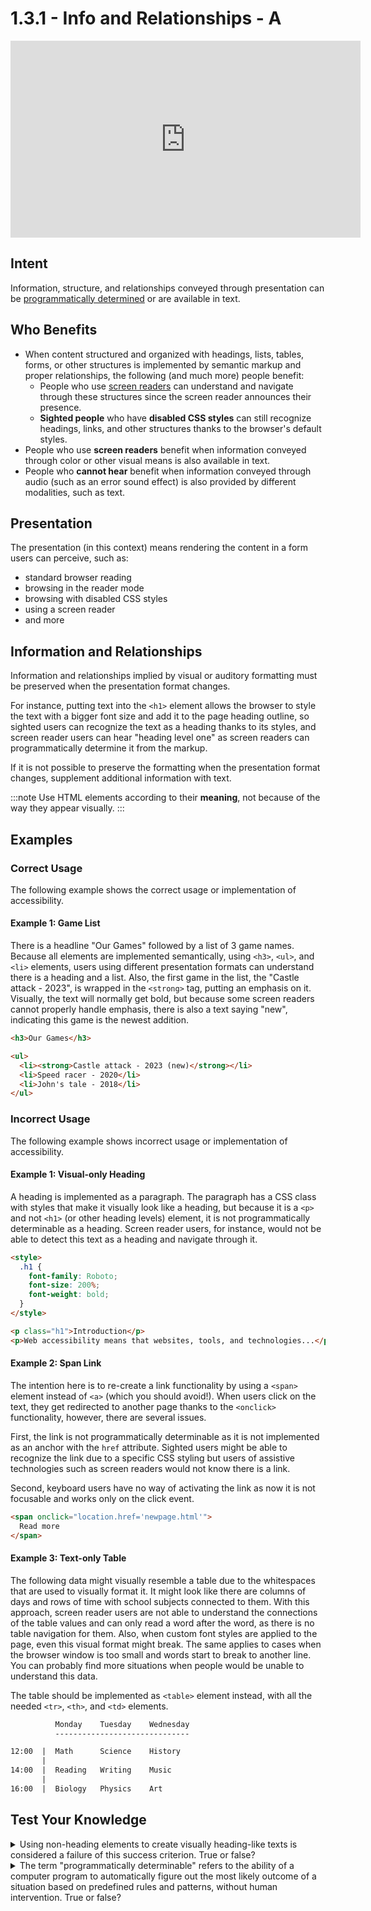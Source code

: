 # 1.3.1 - Info and Relationships - A

<iframe width="560" height="315" src="https://www.youtube.com/embed/MxTJgV58imw" title="1.3.1 - Info and Relationships - WCAG Documents" frameBorder="0" allow="accelerometer; autoplay; clipboard-write; encrypted-media; gyroscope; picture-in-picture" allowFullScreen></iframe>

## Intent

Information, structure, and relationships conveyed through presentation can be [programmatically determined](/docs/wcag-documents/glossary-of-terms#programmatically-determined) or are available in text.

## Who Benefits

- When content structured and organized with headings, lists, tables, forms, or other structures is implemented by semantic markup and proper relationships, the following (and much more) people benefit:
  - People who use [screen readers](/docs/wcag-documents/glossary-of-terms#screen-reader) can understand and navigate through these structures since the screen reader announces their presence.
  - **Sighted people** who have **disabled CSS styles** can still recognize headings, links, and other structures thanks to the browser's default styles.
- People who use **screen readers** benefit when information conveyed through color or other visual means is also available in text.
- People who **cannot hear** benefit when information conveyed through audio (such as an error sound effect) is also provided by different modalities, such as text.

## Presentation

The presentation (in this context) means rendering the content in a form users can perceive, such as:
- standard browser reading
- browsing in the reader mode
- browsing with disabled CSS styles
- using a screen reader
- and more

## Information and Relationships

Information and relationships implied by visual or auditory formatting must be preserved when the presentation format changes.

For instance, putting text into the <code>&lt;h1&gt;</code> element allows the browser to style the text with a bigger font size and add it to the page heading outline, so sighted users can recognize the text as a heading thanks to its styles, and screen reader users can hear "heading level one" as screen readers can programmatically determine it from the markup.

If it is not possible to preserve the formatting when the presentation format changes, supplement additional information with text.

:::note
Use HTML elements according to their **meaning**, not because of the way they appear visually.
:::

## Examples

### Correct Usage

The following example shows the correct usage or implementation of accessibility.

#### Example 1: Game List

There is a headline "Our Games" followed by a list of 3 game names. Because all elements are implemented semantically, using <code>&lt;h3&gt;</code>, <code>&lt;ul&gt;</code>, and <code>&lt;li&gt;</code> elements, users using different presentation formats can understand there is a heading and a list. Also, the first game in the list, the "Castle attack - 2023", is wrapped in the <code>&lt;strong&gt;</code> tag, putting an emphasis on it. Visually, the text will normally get bold, but because some screen readers cannot properly handle emphasis, there is also a text saying "new", indicating this game is the newest addition.

```html title="A list of games produced by a gaming company"
<h3>Our Games</h3>

<ul>
  <li><strong>Castle attack - 2023 (new)</strong></li>
  <li>Speed racer - 2020</li>
  <li>John's tale - 2018</li>
</ul>
```

### Incorrect Usage

The following example shows incorrect usage or implementation of accessibility.

#### Example 1: Visual-only Heading

A heading is implemented as a paragraph. The paragraph has a CSS class with styles that make it visually look like a heading, but because it is a <code>&lt;p&gt;</code> and not <code>&lt;h1&gt;</code> (or other heading levels) element, it is not programmatically determinable as a heading. Screen reader users, for instance, would not be able to detect this text as a heading and navigate through it.

```html title="An excerpt from a document about web accessibility"
<style>
  .h1 {
    font-family: Roboto;
    font-size: 200%;
    font-weight: bold;
  }
</style>

<p class="h1">Introduction</p>
<p>Web accessibility means that websites, tools, and technologies...</p>
```

#### Example 2: Span Link

The intention here is to re-create a link functionality by using a <code>&lt;span&gt;</code> element instead of <code>&lt;a&gt;</code> (which you should avoid!). When users click on the text, they get redirected to another page thanks to the <code>&lt;onclick&gt;</code> functionality, however, there are several issues.

First, the link is not programmatically determinable as it is not implemented as an anchor with the <code>href</code> attribute. Sighted users might be able to recognize the link due to a specific CSS styling but users of assistive technologies such as screen readers would not know there is a link.

Second, keyboard users have no way of activating the link as now it is not focusable and works only on the click event.

```html title="A simple link"
<span onclick="location.href='newpage.html'">
  Read more
</span>
```

#### Example 3: Text-only Table

The following data might visually resemble a table due to the whitespaces that are used to visually format it. It might look like there are columns of days and rows of time with school subjects connected to them.
With this approach, screen reader users are not able to understand the connections of the table values and can only read a word after the word, as there is no table navigation for them. Also, when custom font styles are applied to the page, even this visual format might break. The same applies to cases when the browser window is too small and words start to break to another line. You can probably find more situations when people would be unable to understand this data.

The table should be implemented as <code>&lt;table&gt;</code> element instead, with all the needed <code>&lt;tr&gt;</code>, <code>&lt;th&gt;</code>, and <code>&lt;td&gt;</code> elements.

```html title="A schedule of elementary school subjects"
          Monday    Tuesday    Wednesday
          ------------------------------

12:00  |  Math      Science    History
       |
14:00  |  Reading   Writing    Music
       |
16:00  |  Biology   Physics    Art
```

## Test Your Knowledge

<details>
	<summary>
    <span>Using non-heading elements to create visually heading-like texts is considered a failure of this success criterion. True or false?</span>
  </summary>
	True, remember, use HTML elements according to their meaning, not because of the way they appear visually.
</details>

<details>
	<summary>
    <span>The term "programmatically determinable" refers to the ability of a computer program to automatically figure out the most likely outcome of a situation based on predefined rules and patterns, without human intervention. True or false?</span>
  </summary>
	False, if something is programmatically determinable, it implies that its structure, labeling, and relationships are designed in a way that allows various technologies to programmatically retrieve it and present it to users in different ways based on their presentation format.
</details>
